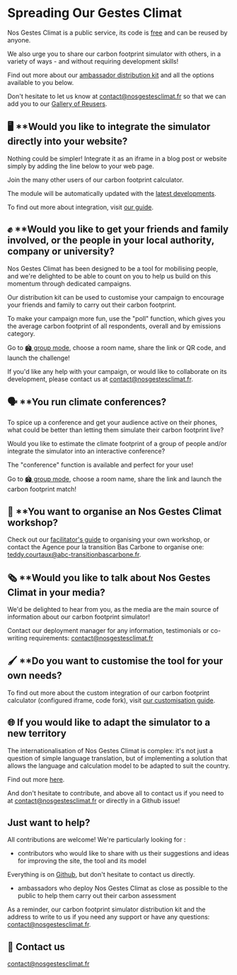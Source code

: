 # Spreading Our Gestes Climat

Nos Gestes Climat is a public service, its code is <a href="/documentation">free</a> and can be reused by anyone.

We also urge you to share our carbon footprint simulator with others, in a variety of ways - and without requiring development skills!

Find out more about our <a href="/NGC_Kit.diffusion.zip">ambassador distribution kit</a> and all the options available to you below.

Don't hesitate to let us know at <a href="mailto:contact@nosgestesclimat.fr">contact@nosgestesclimat.fr</a> so that we can add you to our <a href="/ambassadeurs">Gallery of Reusers</a>.

## 🖥️ **Would you like to integrate the simulator directly into your website?

Nothing could be simpler! Integrate it as an iframe in a blog post or website simply by adding the line below to your web page.

<script id="nosgestesclimat" src="https://nosgestesclimat.fr/iframe.js"></script> 

Join the many other users of our carbon footprint calculator.

The module will be automatically updated with the <a href="/nouveaut%C3%A9s">latest developments</a>.

To find out more about integration, visit <a href="https://github.com/datagir/nosgestesclimat-site/blob/master/PERSONNALISATION.md">our guide</a>.

## ✊ **Would you like to get your friends and family involved, or the people in your local authority, company or university?

Nos Gestes Climat has been designed to be a tool for mobilising people, and we're delighted to be able to count on you to help us build on this momentum through dedicated campaigns.

Our distribution kit can be used to customise your campaign to encourage your friends and family to carry out their carbon footprint.

To make your campaign more fun, use the "poll" function, which gives you the average carbon footprint of all respondents, overall and by emissions category.

Go to <a href="https://sondages.nosgestesclimat.fr">🏟️ group mode</a>, choose a room name, share the link or QR code, and launch the challenge!

If you'd like any help with your campaign, or would like to collaborate on its development, please contact us at <a href="mailto:contact@nosgestesclimat.fr">contact@nosgestesclimat.fr.</a>

## 🗣️ **You run climate conferences?

To spice up a conference and get your audience active on their phones, what could be better than letting them simulate their carbon footprint live?

Would you like to estimate the climate footprint of a group of people and/or integrate the simulator into an interactive conference?

The "conference" function is available and perfect for your use!

Go to <a href="https://sondages.nosgestesclimat.fr">🏟️ group mode</a>, choose a room name, share the link and launch the carbon footprint match!

## 👥 **You want to organise an Nos Gestes Climat workshop?

Check out our <a href="/guide?lang=fr">facilitator's guide</a> to organising your own workshop, or contact the Agence pour la transition Bas Carbone to organise one: <a href="mailto:teddy.courtaux@abc-transitionbascarbone.fr">teddy.courtaux@abc-transitionbascarbone.fr</a>.

## 🗞️ **Would you like to talk about Nos Gestes Climat in your media?

We'd be delighted to hear from you, as the media are the main source of information about our carbon footprint simulator!

Contact our deployment manager for any information, testimonials or co-writing requirements: <a href="mailto:contact@nosgestesclimat.fr">contact@nosgestesclimat.fr</a>

## 🖌️ **Do you want to customise the tool for your own needs?

To find out more about the custom integration of our carbon footprint calculator (configured iframe, code fork), visit <a href="https://github.com/datagir/nosgestesclimat-site/blob/master/PERSONNALISATION.md">our customisation guide</a>.

## 🌐 **If you would like to adapt the simulator to a new territory**

The internationalisation of Nos Gestes Climat is complex: it's not just a question of simple language translation, but of implementing a solution that allows the language and calculation model to be adapted to suit the country.

Find out more <a href="https://github.com/incubateur-ademe/nosgestesclimat/blob/master/INTERNATIONAL.md">here</a>.

And don't hesitate to contribute, and above all to contact us if you need to at <a href="mailto:contact@nosgestesclimat.fr">contact@nosgestesclimat.fr</a> or directly in a Github issue!

## Just want to help?

All contributions are welcome! We're particularly looking for :

- contributors who would like to share with us their suggestions and ideas for improving the site, the tool and its model

Everything is on <a href="https://github.com/datagir/?q=nosgestesclimat">Github</a>, but don't hesitate to contact us directly.

- ambassadors who deploy Nos Gestes Climat as close as possible to the public to help them carry out their carbon assessment

As a reminder, our carbon footprint simulator distribution kit and the address to write to us if you need any support or have any questions: <a href="mailto:contact@nosgestesclimat.fr">contact@nosgestesclimat.fr</a>.

## 💌 **Contact us**

<a href="mailto:contact@nosgestesclimat.fr">contact@nosgestesclimat.fr</a>
